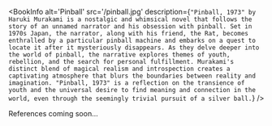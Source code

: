 
<BookInfo
  alt='Pinball'
  src='/pinball.jpg'
  description={`"Pinball, 1973" by Haruki Murakami is a nostalgic and whimsical novel that follows the story of an unnamed narrator and his obsession with pinball. Set in 1970s Japan, the narrator, along with his friend, the Rat, becomes enthralled by a particular pinball machine and embarks on a quest to locate it after it mysteriously disappears. As they delve deeper into the world of pinball, the narrative explores themes of youth, rebellion, and the search for personal fulfillment. Murakami's distinct blend of magical realism and introspection creates a captivating atmosphere that blurs the boundaries between reality and imagination. "Pinball, 1973" is a reflection on the transience of youth and the universal desire to find meaning and connection in the world, even through the seemingly trivial pursuit of a silver ball.`}
/>

References coming soon...
